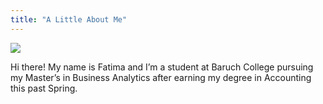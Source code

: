 ```yaml
---
title: "A Little About Me"
---
```

![](fatima_photo.jpg)

Hi there! My name is Fatima and I'm a student at Baruch College pursuing my Master's in 
Business Analytics after earning my degree in Accounting this past Spring. 
